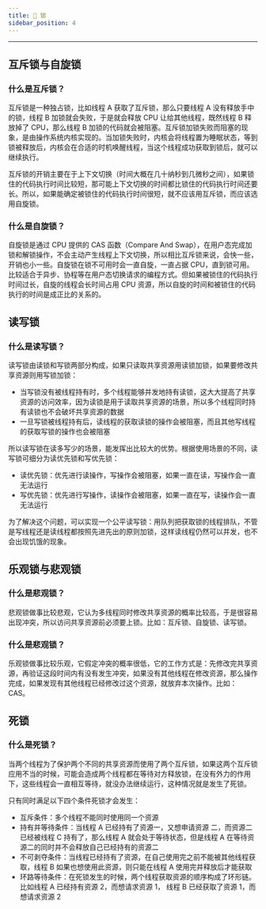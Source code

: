 ```yaml
---
title: 🧟 锁
sidebar_position: 4
---
```


----

## 互斥锁与自旋锁

### 什么是互斥锁？

互斥锁是一种独占锁，比如线程 A 获取了互斥锁，那么只要线程 A 没有释放手中的锁，线程 B 加锁就会失败，于是就会释放 CPU 让给其他线程，既然线程 B 释放掉了 CPU，那么线程 B 加锁的代码就会被阻塞。互斥锁加锁失败而阻塞的现象，是由操作系统内核实现的。当加锁失败时，内核会将线程置为睡眠状态，等到锁被释放后，内核会在合适的时机唤醒线程，当这个线程成功获取到锁后，就可以继续执行。

互斥锁的开销主要在于上下文切换（时间大概在几十纳秒到几微秒之间），如果锁住的代码执行时间比较短，那可能上下文切换的时间都比锁住的代码执行时间还要长。所以，如果能确定被锁住的代码执行时间很短，就不应该用互斥锁，而应该选用自旋锁。

### 什么是自旋锁？

自旋锁是通过 CPU 提供的 CAS 函数（Compare And Swap），在用户态完成加锁和解锁操作，不会主动产生线程上下文切换，所以相比互斥锁来说，会快一些，开销也小一些。自旋锁在锁不可用时会一直自旋，一直占据 CPU，直到锁可用。比较适合于异步、协程等在用户态切换请求的编程方式。但如果被锁住的代码执行时间过长，自旋的线程会长时间占用 CPU 资源，所以自旋的时间和被锁住的代码执行的时间是成正比的关系的。

## 读写锁

### 什么是读写锁？

读写锁由读锁和写锁两部分构成，如果只读取共享资源用读锁加锁，如果要修改共享资源则用写锁加锁：

- 当写锁没有被线程持有时，多个线程能够并发地持有读锁，这大大提高了共享资源的访问效率，因为读锁是用于读取共享资源的场景，所以多个线程同时持有读锁也不会破坏共享资源的数据
- 一旦写锁被线程持有后，读线程的获取读锁的操作会被阻塞，而且其他写线程的获取写锁的操作也会被阻塞

所以读写锁在读多写少的场景，能发挥出比较大的优势。根据使用场景的不同，读写锁可细分为读优先锁和写优先锁：

- 读优先锁：优先进行读操作，写操作会被阻塞，如果一直在读，写操作会一直无法运行
- 写优先锁：优先进行写操作，读操作会被阻塞，如果一直在写，读操作会一直无法运行

为了解决这个问题，可以实现一个公平读写锁：用队列把获取锁的线程排队，不管是写线程还是读线程都按照先进先出的原则加锁，这样读线程仍然可以并发，也不会出现饥饿的现象。

## 乐观锁与悲观锁

### 什么是悲观锁？

悲观锁做事比较悲观，它认为多线程同时修改共享资源的概率比较高，于是很容易出现冲突，所以访问共享资源前必须要上锁。比如：互斥锁、自旋锁、读写锁。

### 什么是悲观锁？

乐观锁做事比较乐观，它假定冲突的概率很低，它的工作方式是：先修改完共享资源，再验证这段时间内有没有发生冲突，如果没有其他线程在修改资源，那么操作完成，如果发现有其他线程已经修改过这个资源，就放弃本次操作。比如：CAS。

## 死锁

### 什么是死锁？

当两个线程为了保护两个不同的共享资源而使用了两个互斥锁，如果这两个互斥锁应用不当的时候，可能会造成两个线程都在等待对方释放锁，在没有外力的作用下，这些线程会一直相互等待，就没办法继续运行，这种情况就是发生了死锁。

只有同时满足以下四个条件死锁才会发生：

- 互斥条件：多个线程不能同时使用同一个资源
- 持有并等待条件：当线程 A 已经持有了资源一，又想申请资源 二，而资源二已经被线程 C 持有了，那么线程 A 就会处于等待状态，但是线程 A 在等待资源二的同时并不会释放自己已经持有的资源二
- 不可剥夺条件：当线程已经持有了资源，在自己使用完之前不能被其他线程获取，线程 B 如果也想使用此资源，则只能在线程 A 使用完并释放后才能获取
- 环路等待条件：在死锁发生的时候，两个线程获取资源的顺序构成了环形链。比如线程 A 已经持有资源 2，而想请求资源 1， 线程 B 已经获取了资源 1，而想请求资源 2
